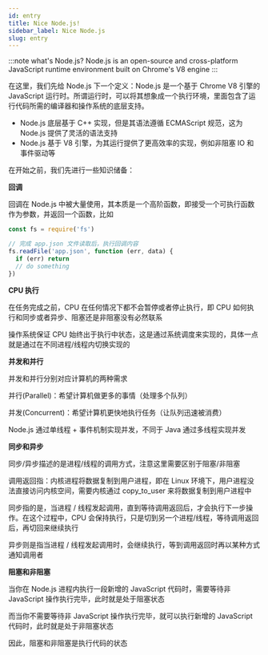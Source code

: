 ```yaml
---
id: entry
title: Nice Node.js!
sidebar_label: Nice Node.js
slug: entry
---
```


:::note what's Node.js?
Node.js is an open-source and cross-platform JavaScript runtime environment built on Chrome's V8 engine
:::

在这里，我们先给 Node.js 下一个定义：Node.js 是一个基于 Chrome V8 引擎的 JavaScript 运行时。所谓运行时，可以将其想象成一个执行环境，里面包含了运行代码所需的编译器和操作系统的底层支持。

- Node.js 底层基于 C++ 实现，但是其语法遵循 ECMAScript 规范，这为 Node.js 提供了灵活的语法支持
- Node.js 基于 V8 引擎，为其运行提供了更高效率的实现，例如非阻塞 IO 和事件驱动等

在开始之前，我们先进行一些知识储备：

**回调**

回调在 Node.js 中被大量使用，其本质是一个高阶函数，即接受一个可执行函数作为参数，并返回一个函数，比如

```javascript
const fs = require('fs')

// 完成 app.json 文件读取后，执行回调内容
fs.readFile('app.json', function (err, data) {
  if (err) return
  // do something
})
```

**CPU 执行**

在任务完成之前，CPU 在任何情况下都不会暂停或者停止执行，即 CPU 如何执行和同步或者异步、阻塞还是非阻塞没有必然联系

操作系统保证 CPU 始终出于执行中状态，这是通过系统调度来实现的，具体一点就是通过在不同进程/线程内切换实现的

**并发和并行**

并发和并行分别对应计算机的两种需求

并行(Parallel)：希望计算机做更多的事情（处理多个队列）

并发(Concurrent)：希望计算机更快地执行任务（让队列迅速被消费）

Node.js 通过单线程 + 事件机制实现并发，不同于 Java 通过多线程实现并发

**同步和异步**

同步/异步描述的是进程/线程的调用方式，注意这里需要区别于阻塞/非阻塞

调用返回指：内核进程将数据复制到用户进程，即在 Linux 环境下，用户进程没法直接访问内核空间，需要内核通过 copy_to_user 来将数据复制到用户进程中

同步指的是，当进程 / 线程发起调用，直到等待调用返回后，才会执行下一步操作。在这个过程中，CPU 会保持执行，只是切到另一个进程/线程，等待调用返回后，再切回来继续执行

异步则是指当进程 / 线程发起调用时，会继续执行，等到调用返回时再以某种方式通知调用者

**阻塞和非阻塞**

当你在 Node.js 进程内执行一段新增的 JavaScript 代码时，需要等待非 JavaScript 操作执行完毕，此时就是处于阻塞状态

而当你不需要等待非 JavaScript 操作执行完毕，就可以执行新增的 JavaScript 代码时，此时就是处于非阻塞状态

因此，阻塞和非阻塞是执行代码的状态